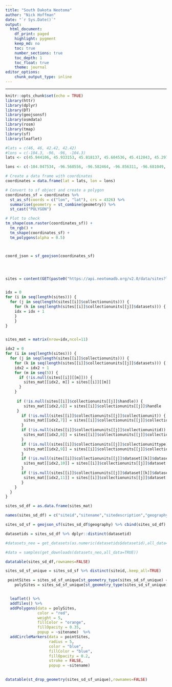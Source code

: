 ```yaml
---
title: "South Dakota Neotoma"
author: "Nick Hoffman"
date: "`r Sys.Date()`"
output:
  html_document:
    df_print: paged
    highlight: pygment
    keep_md: no
    toc: true
    number_sections: true
    toc_depth: 1
    toc_float: true
    theme: journal
editor_options:
    chunk_output_type: inline
---
```


<style type="text/css">
h2, h3, h4, h5, h6 {
  counter-reset: section;
}
p {
  font-size:18px;
}

ul {
  font-size:18px;
}

li {
  font-size:18px;
}
table {
   padding: 0;border-collapse: collapse;
   layout: fixed;
   width: 90%; }
table tr {
   border-top: 1px solid #cccccc;
   background-color: white;
   margin: 0;
   padding: 0; }
table tr:nth-child(2n) {
   background-color: #f8f8f8; }
table tr th {
   font-weight: bold;
   border: 1px solid #cccccc;
   margin: 0;
   padding: 6px 13px; }
table tr td {
   border: 1px solid #cccccc;
   margin: 0;
   padding: 6px 13px; }
table tr th :first-child, table tr td :first-child {
   margin-top: 0; }
table tr th :last-child, table tr td :last-child {
   margin-bottom: 0; }
.html-widget {
    margin: auto;
}
</style>

---

```r
knitr::opts_chunk$set(echo = TRUE)
library(httr)
library(dplyr)
library(DT)
library(geojsonsf)
library(osmdata)
library(rosm)
library(tmap)
library(sf)
library(leaflet)

#lats = c(46, 46, 42.42, 42.42)
#lons = c(-104.3, -96, -96, -104.3) 
lats <- c(45.944106, 45.933153, 45.818137, 45.604536, 45.412843, 45.297827, 43.501391, 43.479483, 43.397329, 43.222067, 43.123482, 43.052282, 42.855112, 42.707235, 42.488157, 42.515542, 42.657942, 42.844158, 42.844158, 42.866066, 42.767481, 42.94822, 42.997512, 42.997512, 43.002989, 43.002989, 44.996596, 44.996596, 45.944106)

lons <- c(-104.047534, -96.560556, -96.582464, -96.856311, -96.681049, -96.451017, -96.451017, -96.582464, -96.527695, -96.560556, -96.434587, -96.511264, -96.544125, -96.631756, -96.44554, -96.626279, -96.692003, -97.217789, -97.688806, -97.831206, -97.951699, -98.466531, -98.499393, -101.626726, -103.324578, -104.053011, -104.058488, -104.042057, -104.047534)

# Create a data frame with coordinates
coordinates = data.frame(lat = lats, lon = lons)

# Convert to sf object and create a polygon
coordinates_sf = coordinates %>%
  st_as_sf(coords = c("lon", "lat"), crs = 4326) %>%
  summarise(geometry = st_combine(geometry)) %>%
  st_cast("POLYGON")

# Plot to check
tm_shape(osm.raster(coordinates_sf)) +
  tm_rgb() +
  tm_shape(coordinates_sf) +
  tm_polygons(alpha = 0.5)



coord_json = sf_geojson(coordinates_sf)




sites = content(GET(paste0("https://api.neotomadb.org/v2.0/data/sites?loc=",coord_json,"&limit=9999&offset=0")))$data


idx = 0
for (i in seq(length(sites))) {
  for (j in seq(length(sites[[i]]$collectionunits))) {
    for (k in seq(length(sites[[i]]$collectionunits[[j]]$datasets))) {
    idx = idx + 1
    }
    }
}


sites_mat = matrix(nrow=idx,ncol=11)

idx2 = 0
for (i in seq(length(sites))) {
  for (j in seq(length(sites[[i]]$collectionunits))) {
    for (k in seq(length(sites[[i]]$collectionunits[[j]]$datasets))) {
    idx2 = idx2 + 1
    for (m in seq(5)) {
      if (!is.null(sites[[i]][[m]])) {
        sites_mat[[idx2, m]] = sites[[i]][[m]]
      }
    }
    
     if (!is.null(sites[[i]]$collectionunits[[j]]$handle)) {
        sites_mat[[idx2,6]] = sites[[i]]$collectionunits[[j]]$handle
     }
       if (!is.null(sites[[i]]$collectionunits[[j]]$collectionunit)) {
        sites_mat[[idx2,7]] = sites[[i]]$collectionunits[[j]]$collectionunit
       }
       if (!is.null(sites[[i]]$collectionunits[[j]]$collectionunitid)) {
        sites_mat[[idx2,8]] = sites[[i]]$collectionunits[[j]]$collectionunitid
       }
       if (!is.null(sites[[i]]$collectionunits[[j]]$collectionunittype)) {
        sites_mat[[idx2,9]] = sites[[i]]$collectionunits[[j]]$collectionunittype
       }
       if (!is.null(sites[[i]]$collectionunits[[j]]$dataset[[k]]$datasetid)) {
        sites_mat[[idx2,10]] = sites[[i]]$collectionunits[[j]]$dataset[[k]]$datasetid
       }
       if (!is.null(sites[[i]]$collectionunits[[j]]$dataset[[k]]$datasettype)) {
        sites_mat[[idx2,11]] = sites[[i]]$collectionunits[[j]]$dataset[[k]]$datasettype
       }
    }
  }
}

sites_sd_df = as.data.frame(sites_mat)

names(sites_sd_df) = c("siteid","sitename","sitedescription","geography","altitude","handle","collectionunit","collectionunitid","collectionunittype","datasetid","datasettype")

sites_sd_sf = geojson_sf(sites_sd_df$geography) %>% cbind(sites_sd_df)

datasetids = sites_sd_df %>% dplyr::distinct(datasetid) 

#datasets_neo = get_datasets(as.numeric(datasetids$datasetid),all_data=TRUE)

#data = samples(get_downloads(datasets_neo,all_data=TRUE))

datatable(sites_sd_df,rownames=FALSE)

sites_sd_sf_unique = sites_sd_sf %>% distinct(siteid,.keep_all=TRUE)

 pointSites = sites_sd_sf_unique[st_geometry_type(sites_sd_sf_unique) == "POINT",] 
    polySites = sites_sd_sf_unique[st_geometry_type(sites_sd_sf_unique) == "POLYGON",] 


  leaflet() %>%
  addTiles() %>%
  addPolygons(data = polySites, 
              color = "red", 
              weight = 5, 
              fillColor = "orange", 
              fillOpacity = 0.35, 
              popup = ~sitename)  %>%
  addCircleMarkers(data = pointSites, 
                   radius = 5, 
                   color = "blue", 
                   fillColor = "blue", 
                   fillOpacity = 0.2, 
                   stroke = FALSE, 
                   popup = ~sitename)

  
datatable(st_drop_geometry(sites_sd_sf_unique),rownames=FALSE)
```

<div class="tocify-extend-page" data-unique="tocify-extend-page" style="height: 0;"></div>